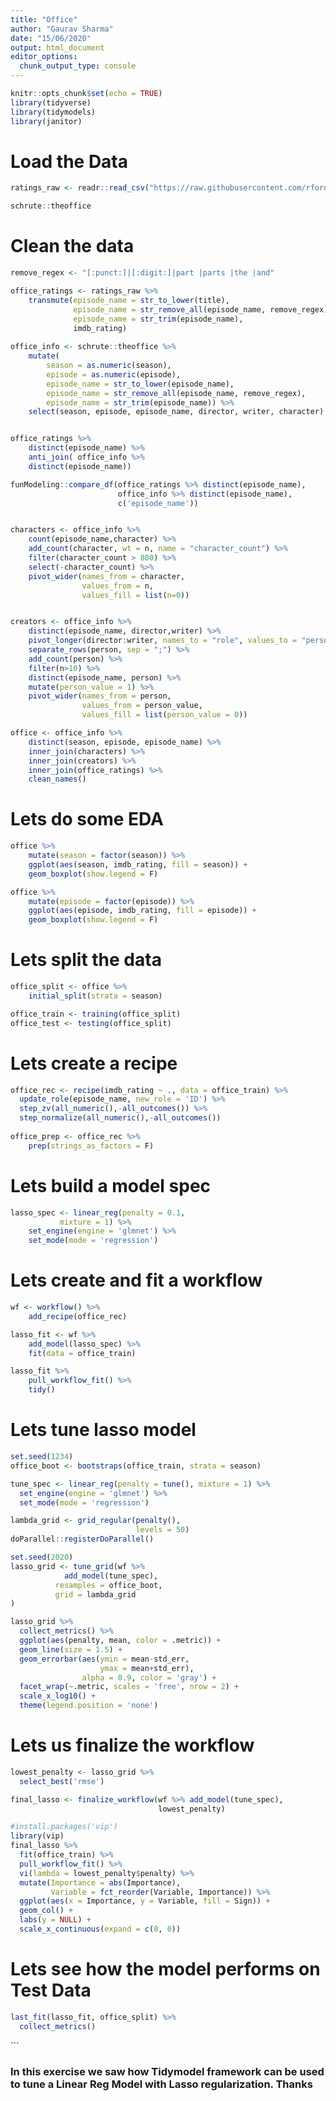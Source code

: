 ---
title: "Office"
author: "Gaurav Sharma"
date: "15/06/2020"
output: html_document
editor_options: 
  chunk_output_type: console
---

```{r setup, include=FALSE}
knitr::opts_chunk$set(echo = TRUE)
library(tidyverse)
library(tidymodels)
library(janitor)
```

# Load the Data
```{r}
ratings_raw <- readr::read_csv("https://raw.githubusercontent.com/rfordatascience/tidytuesday/master/data/2020/2020-03-17/office_ratings.csv")

schrute::theoffice
```

# Clean the data
```{r}

remove_regex <- "[:punct:]|[:digit:]|part |parts |the |and"

office_ratings <- ratings_raw %>% 
    transmute(episode_name = str_to_lower(title),
              episode_name = str_remove_all(episode_name, remove_regex),
              episode_name = str_trim(episode_name),
              imdb_rating) 
    
office_info <- schrute::theoffice %>% 
    mutate(
        season = as.numeric(season),
        episode = as.numeric(episode),
        episode_name = str_to_lower(episode_name),
        episode_name = str_remove_all(episode_name, remove_regex),
        episode_name = str_trim(episode_name)) %>% 
    select(season, episode, episode_name, director, writer, character)


office_ratings %>% 
    distinct(episode_name) %>% 
    anti_join( office_info %>% 
    distinct(episode_name))

funModeling::compare_df(office_ratings %>% distinct(episode_name),
                        office_info %>% distinct(episode_name),
                        c('episode_name'))


characters <- office_info %>% 
    count(episode_name,character) %>% 
    add_count(character, wt = n, name = "character_count") %>% 
    filter(character_count > 800) %>% 
    select(-character_count) %>% 
    pivot_wider(names_from = character,
                values_from = n,
                values_fill = list(n=0))


creators <- office_info %>% 
    distinct(episode_name, director,writer) %>% 
    pivot_longer(director:writer, names_to = "role", values_to = "person") %>% 
    separate_rows(person, sep = ";") %>% 
    add_count(person) %>% 
    filter(n>10) %>% 
    distinct(episode_name, person) %>%
    mutate(person_value = 1) %>% 
    pivot_wider(names_from = person,
                values_from = person_value, 
                values_fill = list(person_value = 0))

office <- office_info %>% 
    distinct(season, episode, episode_name) %>% 
    inner_join(characters) %>% 
    inner_join(creators) %>% 
    inner_join(office_ratings) %>% 
    clean_names()    
```    

# Lets do some EDA    
```{r}    

office %>% 
    mutate(season = factor(season)) %>% 
    ggplot(aes(season, imdb_rating, fill = season)) +
    geom_boxplot(show.legend = F)

office %>% 
    mutate(episode = factor(episode)) %>% 
    ggplot(aes(episode, imdb_rating, fill = episode)) +
    geom_boxplot(show.legend = F)

```

# Lets split the data
```{r}

office_split <- office %>%
    initial_split(strata = season)

office_train <- training(office_split)
office_test <- testing(office_split)

```

# Lets create a recipe
```{r}
office_rec <- recipe(imdb_rating ~ ., data = office_train) %>%
  update_role(episode_name, new_role = 'ID') %>%
  step_zv(all_numeric(),-all_outcomes()) %>%
  step_normalize(all_numeric(),-all_outcomes())
  
office_prep <- office_rec %>% 
    prep(strings_as_factors = F)

```

# Lets build a model spec
```{r}
lasso_spec <- linear_reg(penalty = 0.1,
           mixture = 1) %>% 
    set_engine(engine = 'glmnet') %>% 
    set_mode(mode = 'regression')
```

# Lets create and fit a workflow
```{r}

wf <- workflow() %>% 
    add_recipe(office_rec)

lasso_fit <- wf %>%
    add_model(lasso_spec) %>% 
    fit(data = office_train)

lasso_fit %>% 
    pull_workflow_fit() %>% 
    tidy()
```

# Lets tune lasso model
```{r}
set.seed(1234)
office_boot <- bootstraps(office_train, strata = season)

tune_spec <- linear_reg(penalty = tune(), mixture = 1) %>% 
  set_engine(engine = 'glmnet') %>% 
  set_mode(mode = 'regression')

lambda_grid <- grid_regular(penalty(), 
                            levels = 50)
doParallel::registerDoParallel()

set.seed(2020)
lasso_grid <- tune_grid(wf %>%
            add_model(tune_spec),
          resamples = office_boot,
          grid = lambda_grid
)

```

```{r}
lasso_grid %>% 
  collect_metrics() %>% 
  ggplot(aes(penalty, mean, color = .metric)) +
  geom_line(size = 1.5) +
  geom_errorbar(aes(ymin = mean-std_err,
                    ymax = mean+std_err),
                alpha = 0.9, color = 'gray') +
  facet_wrap(~.metric, scales = 'free', nrow = 2) +
  scale_x_log10() +
  theme(legend.position = 'none')
```

# Lets us finalize the workflow
```{r}
lowest_penalty <- lasso_grid %>%
  select_best('rmse')

final_lasso <- finalize_workflow(wf %>% add_model(tune_spec),
                                 lowest_penalty)

#install.packages('vip')
library(vip)
final_lasso %>%
  fit(office_train) %>%
  pull_workflow_fit() %>%
  vi(lambda = lowest_penalty$penalty) %>%
  mutate(Importance = abs(Importance),
         Variable = fct_reorder(Variable, Importance)) %>%
  ggplot(aes(x = Importance, y = Variable, fill = Sign)) +
  geom_col() +
  labs(y = NULL) +
  scale_x_continuous(expand = c(0, 0))
```
# Lets see how the model performs on Test Data

```{r}
last_fit(lasso_fit, office_split) %>% 
  collect_metrics()
 ```
```

### In this exercise we saw how Tidymodel framework can be used to tune a Linear Reg Model with Lasso regularization. Thanks